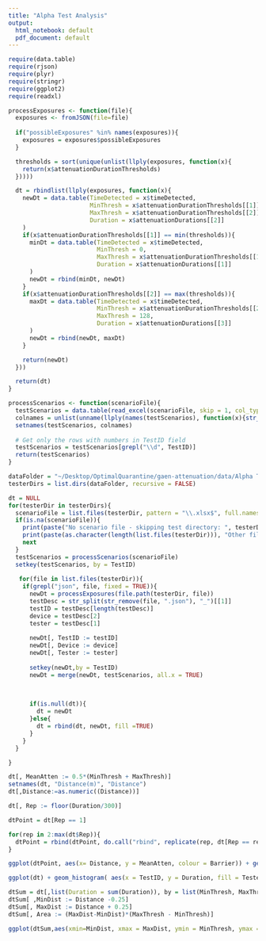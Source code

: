 ```yaml
---
title: "Alpha Test Analysis"
output:
  html_notebook: default
  pdf_document: default
---
```

```r
require(data.table)
require(rjson)
require(plyr)
require(stringr)
require(ggplot2)
require(readxl)
```

```r
processExposures <- function(file){
  exposures <- fromJSON(file=file)
  
  if("possibleExposures" %in% names(exposures)){
    exposures = exposures$possibleExposures
  }

  thresholds = sort(unique(unlist(llply(exposures, function(x){
    return(x$attenuationDurationThresholds)
  }))))

  dt = rbindlist(llply(exposures, function(x){
    newDt = data.table(TimeDetected = x$timeDetected,
                       MinThresh = x$attenuationDurationThresholds[[1]],
                       MaxThresh = x$attenuationDurationThresholds[[2]],
                       Duration = x$attenuationDurations[[2]]
    )
    if(x$attenuationDurationThresholds[[1]] == min(thresholds)){
      minDt = data.table(TimeDetected = x$timeDetected,
                         MinThresh = 0,
                         MaxThresh = x$attenuationDurationThresholds[[1]],
                         Duration = x$attenuationDurations[[1]]
      )
      newDt = rbind(minDt, newDt)
    }
    if(x$attenuationDurationThresholds[[2]] == max(thresholds)){
      maxDt = data.table(TimeDetected = x$timeDetected,
                         MinThresh = x$attenuationDurationThresholds[[2]],
                         MaxThresh = 128,
                         Duration = x$attenuationDurations[[3]]
      )
      newDt = rbind(newDt, maxDt)
    }

    return(newDt)
  }))

  return(dt)
}


```

```r
processScenarios <- function(scenarioFile){
  testScenarios = data.table(read_excel(scenarioFile, skip = 1, col_types = "text"))
  colnames = unlist(unname(llply(names(testScenarios), function(x){str_replace_all(x, fixed(" "), "")})))
  setnames(testScenarios, colnames)
  
  # Get only the rows with numbers in TestID field
  testScenarios = testScenarios[grepl("\\d", TestID)]
  return(testScenarios)
}

```



```r

dataFolder = "~/Desktop/OptimalQuarantine/gaen-attenuation/data/Alpha Test Phase 1 Data/"
testerDirs = list.dirs(dataFolder, recursive = FALSE)

dt = NULL
for(testerDir in testerDirs){
  scenarioFile = list.files(testerDir, pattern = "\\.xlsx$", full.names = TRUE)[1]
  if(is.na(scenarioFile)){
    print(paste("No scenario file - skipping test directory: ", testerDir))
    print(paste(as.character(length(list.files(testerDir))), "Other files in the directory"))
    next
  }
  testScenarios = processScenarios(scenarioFile)
  setkey(testScenarios, by = TestID)
  
   for(file in list.files(testerDir)){
    if(grepl("json", file, fixed = TRUE)){
      newDt = processExposures(file.path(testerDir, file))
      testDesc = str_split(str_remove(file, ".json"), "_")[[1]]
      testID = testDesc[length(testDesc)]
      device = testDesc[2]
      tester = testDesc[1]
      
      newDt[, TestID := testID]
      newDt[, Device := device]
      newDt[, Tester := tester]
      
      setkey(newDt,by = TestID)
      newDt = merge(newDt, testScenarios, all.x = TRUE)

      
      
      if(is.null(dt)){
        dt = newDt
      }else{
        dt = rbind(dt, newDt, fill =TRUE)
      }
    }
  }

}

dt[, MeanAtten := 0.5*(MinThresh + MaxThresh)]
setnames(dt, "Distance(m)", "Distance")
dt[,Distance:=as.numeric((Distance))]
```

```r
dt[, Rep := floor(Duration/300)]

dtPoint = dt[Rep == 1]

for(rep in 2:max(dt$Rep)){
  dtPoint = rbind(dtPoint, do.call("rbind", replicate(rep, dt[Rep == rep], simplify = FALSE)))
}

ggplot(dtPoint, aes(x= Distance, y = MeanAtten, colour = Barrier)) + geom_jitter(width = 0.08, size = 2) + ylab("Attenuation [dB]") + xlab("Distance [m]") # + facet_wrap(~Device)
```

```r
ggplot(dt) + geom_histogram( aes(x = TestID, y = Duration, fill = Tester), stat = "identity") + labs(x="Test ID")
```



```r
dtSum = dt[,list(Duration = sum(Duration)), by = list(MinThresh, MaxThresh, Distance)]
dtSum[ ,MinDist := Distance -0.25]
dtSum[, MaxDist := Distance + 0.25]
dtSum[, Area := (MaxDist-MinDist)*(MaxThresh - MinThresh)]

ggplot(dtSum,aes(xmin=MinDist, xmax = MaxDist, ymin = MinThresh, ymax = MaxThresh)) + geom_rect(aes(fill = Duration/Area))

```
